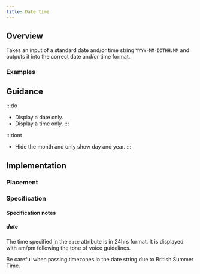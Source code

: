 ```yaml
---
title: Date time
---
```




## Overview

<CompDetails name={componentName} />

Takes an input of a standard date and/or time string `YYYY-MM-DDTHH:MM` and outputs it into the correct date and/or time format.

### Examples

<ExampleViewer type="standard" />

## Guidance

:::do
- Display a date only.
- Display a time only.
:::

:::dont
- Hide the month and only show day and year.
:::

## Implementation

### Placement

<Placement name={componentName} />

### Specification

<Specification name={componentName} />

#### Specification notes

##### date

The time specified in the `date` attribute is in 24hrs format. It is displayed with am/pm following the tone of voice guidelines.

Be careful when passing timezones in the date string due to British Summer Time.

